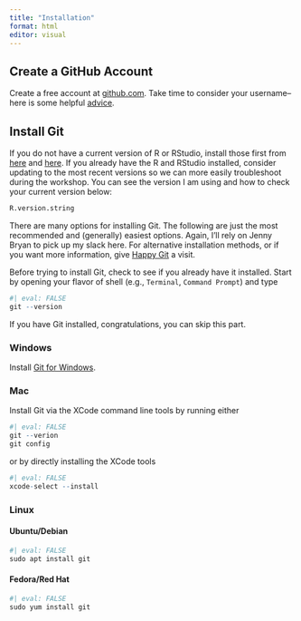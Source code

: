 ```yaml
---
title: "Installation"
format: html
editor: visual
---
```


## Create a GitHub Account

Create a free account at [github.com](https://github.com). Take time to consider your username-- here is some helpful [advice](https://happygitwithr.com/github-acct.html#username-advice).

## Install Git

If you do not have a current version of R or RStudio, install those first from [here](https://cloud.r-project.org/) and [here](https://posit.co/download/rstudio-desktop/). If you already have the R and RStudio installed, consider updating to the most recent versions so we can more easily troubleshoot during the workshop. You can see the version I am using and how to check your current version below:

```r
R.version.string
```

There are many options for installing Git. The following are just the most recommended and (generally) easiest options. Again, I'll rely on Jenny Bryan to pick up my slack here. For alternative installation methods, or if you want more information, give [Happy Git](https://happygitwithr.com/install-git.html#install-git) a visit.

Before trying to install Git, check to see if you already have it installed. Start by opening your flavor of shell (e.g., `Terminal`, `Command Prompt`) and type

```r
#| eval: FALSE
git --version
```

If you have Git installed, congratulations, you can skip this part.

### Windows

Install [Git for Windows](https://gitforwindows.org/).

### Mac

Install Git via the XCode command line tools by running either

```r
#| eval: FALSE
git --verion
git config
```

or by directly installing the XCode tools

```r
#| eval: FALSE
xcode-select --install
```

### Linux

#### Ubuntu/Debian

```r
#| eval: FALSE
sudo apt install git
```

#### Fedora/Red Hat

```r
#| eval: FALSE
sudo yum install git
```
